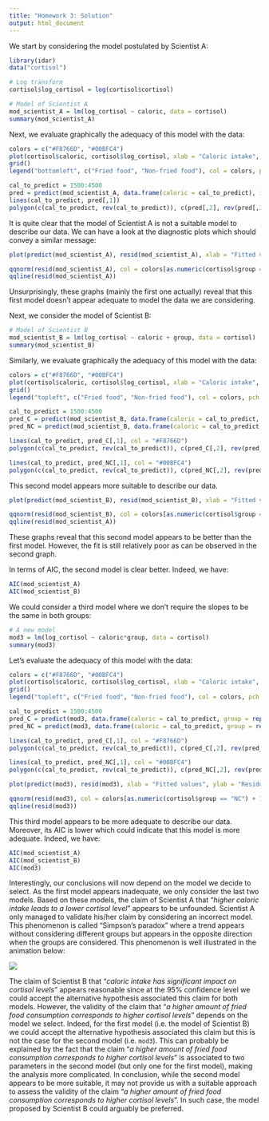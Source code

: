 ```yaml
---
title: "Homework 3: Solution"
output: html_document
---
```


We start by considering the model postulated by Scientist A:

```r
library(idar)
data("cortisol")

# Log transform
cortisol$log_cortisol = log(cortisol$cortisol)

# Model of Scientist A
mod_scientist_A = lm(log_cortisol ~ caloric, data = cortisol)
summary(mod_scientist_A)
```

Next, we evaluate graphically the adequacy of this model with the data:

```r
colors = c("#F8766D", "#00BFC4")
plot(cortisol$caloric, cortisol$log_cortisol, xlab = "Caloric intake", ylab = "Urine costisol (pg/ml)", col = colors[as.numeric(cortisol$group == "NC") + 1], pch = 15 +as.numeric(cortisol$group == "C"))
grid()
legend("bottomleft", c("Fried food", "Non-fried food"), col = colors, pch = c(16, 15), bty = "n")

cal_to_predict = 1500:4500
pred = predict(mod_scientist_A, data.frame(caloric = cal_to_predict), interval = "confidence")
lines(cal_to_predict, pred[,1])
polygon(c(cal_to_predict, rev(cal_to_predict)), c(pred[,2], rev(pred[,3])), col = "#BEBEBE4C", border = NA)
```

It is quite clear that the model of Scientist A is not a suitable model to describe our data. We can have a look at the diagnostic plots which should convey a similar message:

```r
plot(predict(mod_scientist_A), resid(mod_scientist_A), xlab = "Fitted values", ylab = "Residuals", col = colors[as.numeric(cortisol$group == "NC") + 1], pch = 15 +as.numeric(cortisol$group == "C"))
```

```r
qqnorm(resid(mod_scientist_A), col = colors[as.numeric(cortisol$group == "NC") + 1], pch = 15 +as.numeric(cortisol$group == "C"))
qqline(resid(mod_scientist_A))
```

Unsurprisingly, these graphs (mainly the first one actually) reveal that this first model doesn't appear adequate to model the data we are considering.

Next, we consider the model of Scientist B:

```r
# Model of Scientist B
mod_scientist_B = lm(log_cortisol ~ caloric + group, data = cortisol)
summary(mod_scientist_B)
```

Similarly, we evaluate graphically the adequacy of this model with the data:

```r
colors = c("#F8766D", "#00BFC4")
plot(cortisol$caloric, cortisol$log_cortisol, xlab = "Caloric intake", ylab = "Urine costisol (pg/ml)", col = colors[as.numeric(cortisol$group == "NC") + 1], pch = 15 +as.numeric(cortisol$group == "C"))
grid()
legend("topleft", c("Fried food", "Non-fried food"), col = colors, pch = c(16, 15), bty = "n")

cal_to_predict = 1500:4500
pred_C = predict(mod_scientist_B, data.frame(caloric = cal_to_predict, group = rep("C", length(cal_to_predict))), interval = "confidence")
pred_NC = predict(mod_scientist_B, data.frame(caloric = cal_to_predict, group = rep("NC", length(cal_to_predict))), interval = "confidence")

lines(cal_to_predict, pred_C[,1], col = "#F8766D")
polygon(c(cal_to_predict, rev(cal_to_predict)), c(pred_C[,2], rev(pred_C[,3])), col = "#F8766D33", border = NA)

lines(cal_to_predict, pred_NC[,1], col = "#00BFC4")
polygon(c(cal_to_predict, rev(cal_to_predict)), c(pred_NC[,2], rev(pred_NC[,3])), col = "#00BFC433", border = NA)
```

This second model appears more suitable to describe our data. 

```r
plot(predict(mod_scientist_B), resid(mod_scientist_B), xlab = "Fitted values", ylab = "Residuals", col = colors[as.numeric(cortisol$group == "NC") + 1], pch = 15 +as.numeric(cortisol$group == "C"))
```

```r
qqnorm(resid(mod_scientist_B), col = colors[as.numeric(cortisol$group == "NC") + 1], pch = 15 +as.numeric(cortisol$group == "C"))
qqline(resid(mod_scientist_A))
```

These graphs reveal that this second model appears to be better than the first model. However, the fit is still relatively poor as can be observed in the second graph. 

In terms of AIC, the second model is clear better. Indeed, we have:

```r
AIC(mod_scientist_A)
AIC(mod_scientist_B)
```

We could consider a third model where we don't require the slopes to be the same in both groups:

```r
# A new model
mod3 = lm(log_cortisol ~ caloric*group, data = cortisol)
summary(mod3)
```

Let's evaluate the adequacy of this model with the data:

```r
colors = c("#F8766D", "#00BFC4")
plot(cortisol$caloric, cortisol$log_cortisol, xlab = "Caloric intake", ylab = "Urine costisol (pg/ml)", col = colors[as.numeric(cortisol$group == "NC") + 1], pch = 15 +as.numeric(cortisol$group == "C"))
grid()
legend("topleft", c("Fried food", "Non-fried food"), col = colors, pch = c(16, 15), bty = "n")

cal_to_predict = 1500:4500
pred_C = predict(mod3, data.frame(caloric = cal_to_predict, group = rep("C", length(cal_to_predict))), interval = "confidence")
pred_NC = predict(mod3, data.frame(caloric = cal_to_predict, group = rep("NC", length(cal_to_predict))), interval = "confidence")

lines(cal_to_predict, pred_C[,1], col = "#F8766D")
polygon(c(cal_to_predict, rev(cal_to_predict)), c(pred_C[,2], rev(pred_C[,3])), col = "#F8766D33", border = NA)

lines(cal_to_predict, pred_NC[,1], col = "#00BFC4")
polygon(c(cal_to_predict, rev(cal_to_predict)), c(pred_NC[,2], rev(pred_NC[,3])), col = "#00BFC433", border = NA)
```

```r
plot(predict(mod3), resid(mod3), xlab = "Fitted values", ylab = "Residuals", col = colors[as.numeric(cortisol$group == "NC") + 1], pch = 15 +as.numeric(cortisol$group == "C"))
```

```r
qqnorm(resid(mod3), col = colors[as.numeric(cortisol$group == "NC") + 1], pch = 15 +as.numeric(cortisol$group == "C"))
qqline(resid(mod3))
```

This third model appears to be more adequate to describe our data. Moreover, its AIC is lower which could indicate that this model is more adequate. Indeed, we have:

```r
AIC(mod_scientist_A)
AIC(mod_scientist_B)
AIC(mod3)
```

Interestingly, our conclusions will now depend on the model we decide to select. As the first model appears inadequate, we only consider the last two models. Based on these models, the claim of Scientist A that "*higher caloric intake leads to a lower cortisol level*" appears to be unfounded. Scientist A only managed to validate his/her claim by considering an incorrect model. This phenomenon is called "Simpson's paradox" where a trend appears without considering different groups but appears in the opposite direction when the groups are considered. This phenomenon is well illustrated in the animation below:


<div align="center">
![](simpson.gif)
</div>

The claim of Scientist B that "*caloric intake has significant impact on cortisol levels*" appears reasonable since at the 95% confidence level we could accept the alternative hypothesis associated this claim for both models. However, the validity of the claim that "*a higher amount of fried food consumption corresponds to higher cortisol levels*" depends on the model we select. Indeed, for the first model (i.e. the model of Scientist B) we could accept the alternative hypothesis associated this claim but this is not the case for the second model (i.e. `mod3`). This can probably be explained by the fact that the claim "*a higher amount of fried food consumption corresponds to higher cortisol levels*" is associated to two parameters in the second model (but only one for the first model), making the analysis more complicated. In conclusion, while the second model appears to be more suitable, it may not provide us with a suitable approach to assess the validity of the claim "*a higher amount of fried food consumption corresponds to higher cortisol levels*". In such case, the model proposed by Scientist B could arguably be preferred.

